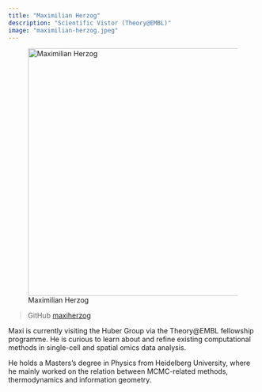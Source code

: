 ```yaml
---
title: "Maximilian Herzog"
description: "Scientific Vistor (Theory@EMBL)"
image: "maximilian-herzog.jpeg"
---
```


![Maximilian Herzog](maximilian-herzog.jpeg){width=500 fig-align="center"}

>GitHub   [maxiherzog](https://github.com/maxiherzog) \

Maxi is currently visiting the Huber Group via the Theory@EMBL fellowship programme. He is curious to learn about and refine existing computational methods in single-cell and spatial omics data analysis. 

He holds a Masters's degree in Physics from Heidelberg University, where he mainly worked on the relation between MCMC-related methods, thermodynamics and information geometry.
